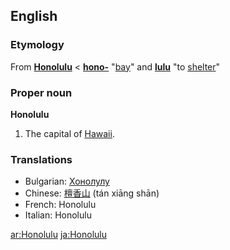 ==English==
===Etymology===
From {{Haw.}} '''[[Honolulu]]''' < '''[[hono-#Hawaiian|hono-]]''' "[[bay]]" and '''[[lulu#Hawaiian|lulu]]''' "to [[shelter]]"

===Proper noun===
'''Honolulu'''

# The capital of [[Hawaii]].

===Translations===
{{rfc-level|Translations at L3+ (AutoFormat would have corrected level of Translations)}}
*Bulgarian: [[Хонолулу]]
*Chinese: [[檀香山]] (tán xiāng shān)
*French: Honolulu
*Italian: Honolulu {{f}}

[[ar:Honolulu]]
[[ja:Honolulu]]